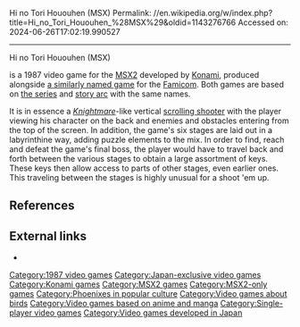 Hi no Tori Hououhen (MSX)
Permalink: //en.wikipedia.org/w/index.php?title=Hi_no_Tori_Hououhen_%28MSX%29&oldid=1143276766
Accessed on: 2024-06-26T17:02:19.990527



------
Hi no Tori Hououhen (MSX)
{{About|the MSX game|the related Family Computer game|Hi no Tori Hououhen: Gaou no Bouken}}
{{Expand Japanese|火の鳥 鳳凰編 (MSX)|topic=vg|date=July 2012}}
{{Infobox video game
| title = Hi no Tori Hououhen
| image = 
| caption = Cover art
| developer = Konami
| publisher = [[Konami]]
| composer = Motoaki Furukawa <br> Yoshinori Sasaki
| released = 1987
| genre = [[Action game|Action]]
| modes = [[Single-player video game|Single-player]]
| platforms = [[MSX2]]
}}

{{nihongo|'''''Hi no Tori Hououhen'''''|火の鳥 {{ruby|鳳|ほう}}{{ruby|凰|おう}}{{ruby|編|へん}}}} is a 1987 video game for the [[MSX2]] developed by [[Konami]], produced alongside [[Hi no Tori Hououhen: Gaou no Bouken|a similarly named game]] for the [[Nintendo Entertainment System|Famicom]]. Both games are based on [[Phoenix (manga)|the series]] and [[Phoenix (manga)#Volumes|story arc]] with the same names.

It is in essence a ''[[Knightmare (MSX)|Knightmare]]''-like vertical [[Shoot 'em up#Scrolling shooters|scrolling shooter]] with the player viewing his character on the back and enemies and obstacles entering from the top of the screen. In addition, the game's six stages are laid out in a labyrinthine way, adding puzzle elements to the mix. In order to find, reach and defeat the game's final boss, the player would have to travel back and forth between the various stages to obtain a large assortment of keys. These keys then allow access to parts of other stages, even earlier ones. This traveling between the stages is highly unusual for a shoot 'em up.

== References ==
{{reflist}}

== External links ==
* {{Mobygames|/hinotori_}}

[[Category:1987 video games]]
[[Category:Japan-exclusive video games]]
[[Category:Konami games]]
[[Category:MSX2 games]]
[[Category:MSX2-only games]]
[[Category:Phoenixes in popular culture]]
[[Category:Video games about birds]]
[[Category:Video games based on anime and manga]]
[[Category:Single-player video games]]
[[Category:Video games developed in Japan]]

{{konami-stub}}
{{action-videogame-stub}}